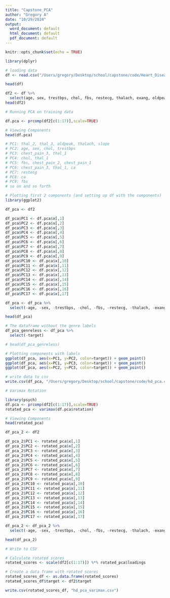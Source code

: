 ```yaml
---
title: "Capstone_PCA"
author: "Gregory A"
date: "10/29/2024"
output:
  word_document: default
  html_document: default
  pdf_document: default
---
```


```r
knitr::opts_chunk$set(echo = TRUE)
```

```r
library(dplyr)
```


```r
# loading data
df <- read.csv("/Users/gregory/Desktop/school/capstone/code/Heart_Disease_Classification_Dataset_Cleaned.csv")
```

```r
head(df)
```


```r
df2 <- df %>%
  select(age, sex, trestbps, chol, fbs, restecg, thalach, exang, oldpeak, slope, ca, chest_pain_1, chest_pain_2, chest_pain_3, thal_1, thal_2, thal_3, target)
head(df2)

```

```r
# Running PCA on training data

df.pca <- prcomp(df2[c(1:17)],scale=TRUE)
```

```r
# Viewing Components
head(df.pca)

# PC1: thal_2, thal_3, oldpeak, thalach, slope
# PC2: age, sex, chol, trestbps
# PC3: chest_pain_3, thal_1
# PC4: chol, thal_1
# PC5: fbs, chest_pain_2, chest_pain_1
# PC6: chest_pain_3, thal_1, ca
# PC7: restecg
# PC8: ca
# PC9: fbs
# so on and so forth
```

```r
# Plotting first 2 components (and setting up df with the components)
library(ggplot2)

df_pca <- df2

df_pca$PC1 <- df.pca$x[,1]
df_pca$PC2 <- df.pca$x[,2]
df_pca$PC3 <- df.pca$x[,3]
df_pca$PC4 <- df.pca$x[,4]
df_pca$PC5 <- df.pca$x[,5]
df_pca$PC6 <- df.pca$x[,6]
df_pca$PC7 <- df.pca$x[,7]
df_pca$PC8 <- df.pca$x[,8]
df_pca$PC9 <- df.pca$x[,9]
df_pca$PC10 <- df.pca$x[,10]
df_pca$PC11 <- df.pca$x[,11]
df_pca$PC12 <- df.pca$x[,12]
df_pca$PC13 <- df.pca$x[,13]
df_pca$PC14 <- df.pca$x[,14]
df_pca$PC15 <- df.pca$x[,15]
df_pca$PC16 <- df.pca$x[,16]
df_pca$PC17 <- df.pca$x[,17]

df_pca <- df_pca %>%
  select(-age, -sex, -trestbps, -chol, -fbs, -restecg, -thalach, -exang, -oldpeak, -slope, -ca, -chest_pain_1, -chest_pain_2, -chest_pain_3, -thal_1, -thal_2, -thal_3)

head(df_pca)

# The dataframe without the genre labels
df_pca_genreless <- df_pca %>%
  select(-target)

# head(df_pca_genreless)

# Plotting components with labels
ggplot(df_pca, aes(x=PC1, y=PC2, color=target)) + geom_point()
ggplot(df_pca, aes(x=PC1, y=PC3, color=target)) + geom_point()
ggplot(df_pca, aes(x=PC2, y=PC3, color=target)) + geom_point()
```


```r
# write data to csv
write.csv(df_pca, "/Users/gregory/Desktop/school/capstone/code/hd_pca.csv")
```




```r
# Varimax Rotation

library(psych)
df.pca <- prcomp(df2[c(1:17)],scale=TRUE)
rotated_pca <- varimax(df.pca$rotation)
```

```r
# Viewing Components
head(rotated_pca)
```

```r
df_pca_2 <- df2

df_pca_2$PC1 <- rotated_pca$x[,1]
df_pca_2$PC2 <- rotated_pca$x[,2]
df_pca_2$PC3 <- rotated_pca$x[,3]
df_pca_2$PC4 <- rotated_pca$x[,4]
df_pca_2$PC5 <- rotated_pca$x[,5]
df_pca_2$PC6 <- rotated_pca$x[,6]
df_pca_2$PC7 <- rotated_pca$x[,7]
df_pca_2$PC8 <- rotated_pca$x[,8]
df_pca_2$PC9 <- rotated_pca$x[,9]
df_pca_2$PC10 <- rotated_pca$x[,10]
df_pca_2$PC11 <- rotated_pca$x[,11]
df_pca_2$PC12 <- rotated_pca$x[,12]
df_pca_2$PC13 <- rotated_pca$x[,13]
df_pca_2$PC14 <- rotated_pca$x[,14]
df_pca_2$PC15 <- rotated_pca$x[,15]
df_pca_2$PC16 <- rotated_pca$x[,16]
df_pca_2$PC17 <- rotated_pca$x[,17]

df_pca_2 <- df_pca_2 %>%
  select(-age, -sex, -trestbps, -chol, -fbs, -restecg, -thalach, -exang, -oldpeak, -slope, -ca, -chest_pain_1, -chest_pain_2, -chest_pain_3, -thal_1, -thal_2, -thal_3)

head(df_pca_2)
```

```r
# Write to CSV

# Calculate rotated scores
rotated_scores <- scale(df2[c(1:17)]) %*% rotated_pca$loadings

# Create a data frame with rotated scores
rotated_scores_df <- as.data.frame(rotated_scores)
rotated_scores_df$target <- df2$target

write.csv(rotated_scores_df, "hd_pca_varimax.csv")
```

